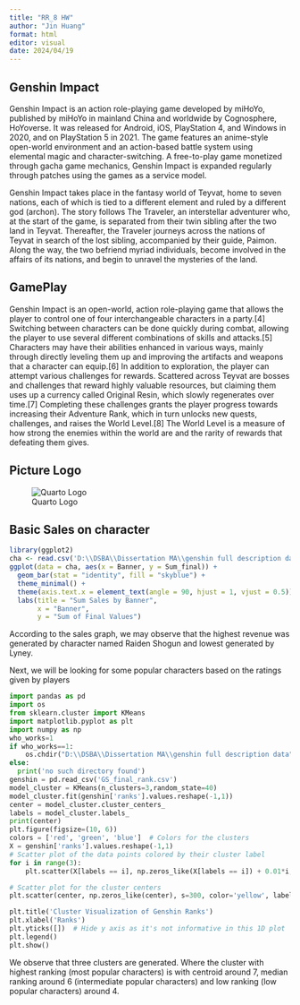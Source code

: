 ```yaml
---
title: "RR_8 HW"
author: "Jin Huang"
format: html
editor: visual
date: 2024/04/19
---
```


## Genshin Impact

Genshin Impact is an action role-playing game developed by miHoYo, published by miHoYo in mainland China and worldwide by Cognosphere,  HoYoverse. It was released for Android, iOS, PlayStation 4, and Windows in 2020, and on PlayStation 5 in 2021. The game features an anime-style open-world environment and an action-based battle system using elemental magic and character-switching. A free-to-play game monetized through gacha game mechanics, Genshin Impact is expanded regularly through patches using the games as a service model.

Genshin Impact takes place in the fantasy world of Teyvat, home to seven nations, each of which is tied to a different element and ruled by a different god (archon). The story follows The Traveler, an interstellar adventurer who, at the start of the game, is separated from their twin sibling after the two land in Teyvat. Thereafter, the Traveler journeys across the nations of Teyvat in search of the lost sibling, accompanied by their guide, Paimon. Along the way, the two befriend myriad individuals, become involved in the affairs of its nations, and begin to unravel the mysteries of the land.

## GamePlay

Genshin Impact is an open-world, action role-playing game that allows the player to control one of four interchangeable characters in a party.[4] Switching between characters can be done quickly during combat, allowing the player to use several different combinations of skills and attacks.[5] Characters may have their abilities enhanced in various ways, mainly through directly leveling them up and improving the artifacts and weapons that a character can equip.[6] In addition to exploration, the player can attempt various challenges for rewards. Scattered across Teyvat are bosses and challenges that reward highly valuable resources, but claiming them uses up a currency called Original Resin, which slowly regenerates over time.[7] Completing these challenges grants the player progress towards increasing their Adventure Rank, which in turn unlocks new quests, challenges, and raises the World Level.[8] The World Level is a measure of how strong the enemies within the world are and the rarity of rewards that defeating them gives.

## Picture Logo
![Quarto Logo](https://upload.wikimedia.org/wikipedia/en/f/ff/Genshin_Impact_gameplay_screenshot.png "Genshin Logo")

## Basic Sales on character

```r
library(ggplot2)
cha <- read.csv('D:\\DSBA\\Dissertation MA\\genshin full description data\\genshin_character_revenue_history.csv')
ggplot(data = cha, aes(x = Banner, y = Sum_final)) +
  geom_bar(stat = "identity", fill = "skyblue") +
  theme_minimal() +
  theme(axis.text.x = element_text(angle = 90, hjust = 1, vjust = 0.5)) +
  labs(title = "Sum Sales by Banner",
       x = "Banner",
       y = "Sum of Final Values")

```

According to the sales graph, we may observe that the highest revenue was generated by character named Raiden Shogun and lowest generated by Lyney.

Next, we will be looking for some popular characters based on the ratings given by players

```python
import pandas as pd
import os
from sklearn.cluster import KMeans
import matplotlib.pyplot as plt
import numpy as np
who_works=1
if who_works==1:
    os.chdir("D:\\DSBA\\Dissertation MA\\genshin full description data")
else:
  print('no such directory found')
genshin = pd.read_csv('GS_final_rank.csv')
model_cluster = KMeans(n_clusters=3,random_state=40)
model_cluster.fit(genshin['ranks'].values.reshape(-1,1))
center = model_cluster.cluster_centers_
labels = model_cluster.labels_
print(center)
plt.figure(figsize=(10, 6))
colors = ['red', 'green', 'blue']  # Colors for the clusters
X = genshin['ranks'].values.reshape(-1,1)
# Scatter plot of the data points colored by their cluster label
for i in range(3):
    plt.scatter(X[labels == i], np.zeros_like(X[labels == i]) + 0.01*i, color=colors[i], label=f'Cluster {i+1}', edgecolor='k')

# Scatter plot for the cluster centers
plt.scatter(center, np.zeros_like(center), s=300, color='yellow', label='Centers', marker='*')

plt.title('Cluster Visualization of Genshin Ranks')
plt.xlabel('Ranks')
plt.yticks([])  # Hide y axis as it's not informative in this 1D plot
plt.legend()
plt.show()
```

We observe that three clusters are generated. Where the cluster with highest ranking (most popular characters) is with centroid around 7, median ranking around 6 (intermediate popular characters) and low ranking (low popular characters) around 4.

